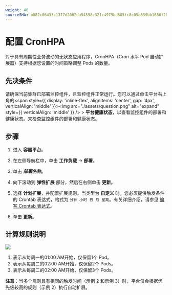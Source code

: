 ```yaml
---
weight: 40
sourceSHA: b882c06433c1377d2062da54558c321c4979bd885fc8c05a859bb1686f28becd
---
```


# 配置 CronHPA

对于具有周期性业务波动的无状态应用程序，CronHPA（Cron 水平 Pod 自动扩展器）支持根据您设置的时间策略调整 Pods 的数量。

## 先决条件

请确保当前集群已部署监控组件，且监控组件正常运行。您可以通过单击平台右上角的<span style={{ display: 'inline-flex', alignItems: 'center', gap: '4px', verticalAlign: 'middle' }}><img src="./assets/question.png" alt="expand" style={{ verticalAlign: 'middle' }} /> <span>  > **平台健康状态**，以查看监控组件的部署和健康状态。</span></span>来检查监控组件的部署和健康状态。

## 步骤

1. 进入 **容器平台**。

2. 在左侧导航栏中，单击 **工作负载** -> **部署**。

3. 单击 ***部署名称***。

4. 向下滚动到 **弹性扩展** 部分，然后在右侧单击 **更新**。

5. 选择 **计划扩展**，并配置扩展规则。当类型为 **自定义** 时，您必须提供触发条件的 Crontab 表达式，格式为 `分钟 小时 日 月 星期`。有关详细介绍，请参见 [编写 Crontab 表达式](../../../building_application/how_to/cronjob_rules.mdx)。

6. 单击 **更新**。

## 计算规则说明

<img src="./assets/pod_scale_schedule.png" />

1. 表示从每周一的01:00 AM开始，仅保留1个 Pod。
2. 表示从每周二的02:00 AM开始，仅保留2个 Pods。
3. 表示从每周二的02:00 AM开始，仅保留3个 Pods。

**注意**：当多个规则具有相同的触发时间（示例 2 和示例 3）时，平台仅会根据优先级较高的规则（示例 2）执行自动扩展。

